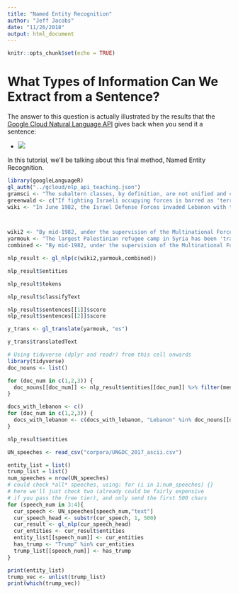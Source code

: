 ```yaml
---
title: "Named Entity Recognition"
author: "Jeff Jacobs"
date: "11/26/2018"
output: html_document
---
```


```r
knitr::opts_chunk$set(echo = TRUE)
```

# What Types of Information Can We Extract from a Sentence?

The answer to this question is actually illustrated by the results that the [Google Cloud Natural Language API](https://cloud.google.com/natural-language/) gives back when you send it a sentence:

* ![](W3_files/img/tree.png)

In this tutorial, we'll be talking about this final method, Named Entity Recognition.

```r
library(googleLanguageR)
gl_auth("../gcloud/nlp_api_teaching.json")
gramsci <- "The subaltern classes, by definition, are not unified and cannot unite until they are able to become a 'State': their history, therefore, is intertwined with that of civil society, and thereby with the history of States and groups of States"
greenwald <- c("If fighting Israeli occupying forces is barred as 'terrorism,' and nonviolent boycotts against Israel are barred as 'anti-Semitism,' then what is considered a legitimate means for Palestinians and their allies to resist and end the decades-long, illegal Israeli occupation?","The answer is: nothing.","Palestinians are obliged to submit to Israeli occupation in a way that none of the people demanding that would ever themselves submit to occupation of their land.","All forms of resistance to Israeli occupation are deemed illegitimate.","That, manifestly, is the whole point of all of this.")
wiki <- "In June 1982, the Israel Defense Forces invaded Lebanon with the intention of rooting out the PLO."



wiki2 <- "By mid-1982, under the supervision of the Multinational Force, the Palestine Liberation Organization withdrew from Lebanon following weeks of battles in West Beirut and shortly before the massacre took place very long ago."
yarmouk <- "The largest Palestinian refugee camp in Syria has been 'transformed into a death camp' as Assad regime forces press ahead with a major offensive against Islamic State of Iraq and the Levant fighters who control the area, the United Nations has warned."
combined <- "By mid-1982, under the supervision of the Multinational Force, the Palestine Liberation Organization withdrew from Lebanon following weeks of battles in West Beirut and shortly before the massacre took place."

nlp_result <- gl_nlp(c(wiki2,yarmouk,combined))
```

```r
nlp_result$entities
```

```r
nlp_result$tokens
```

```r
nlp_result$classifyText
```

```r
nlp_result$sentences[[1]]$score
nlp_result$sentences[[2]]$score
```

```r
y_trans <- gl_translate(yarmouk, "es")
```

```r
y_trans$translatedText
```

```r
# Using tidyverse (dplyr and readr) from this cell onwards
library(tidyverse)
doc_nouns <- list()

for (doc_num in c(1,2,3)) {
  doc_nouns[[doc_num]] <- nlp_result$entities[[doc_num]] %>% filter(mention_type == "PROPER") %>% filter(salience > 0.5)
}

docs_with_lebanon <- c()
for (doc_num in c(1,2,3)) {
  docs_with_lebanon <- c(docs_with_lebanon, "Lebanon" %in% doc_nouns[[doc_num]]$name)
}

```
```r
nlp_result$entities
```

```r
UN_speeches <- read_csv("corpora/UNGDC_2017_ascii.csv")
```

```r
entity_list = list()
trump_list = list()
num_speeches = nrow(UN_speeches)
# could check *all* speeches, using: for (i in 1:num_speeches) {}
# here we'll just check two (already could be fairly expensive
# if you pass the free tier), and only send the first 500 chars
for (speech_num in 3:4){
  cur_speech <- UN_speeches[speech_num,"text"]
  cur_speech_head <- substr(cur_speech, 1, 500)
  cur_result <- gl_nlp(cur_speech_head)
  cur_entities <- cur_result$entities
  entity_list[[speech_num]] <- cur_entities
  has_trump <- "Trump" %in% cur_entities
  trump_list[[speech_num]] <- has_trump
}

print(entity_list)
trump_vec <- unlist(trump_list)
print(which(trump_vec))
```